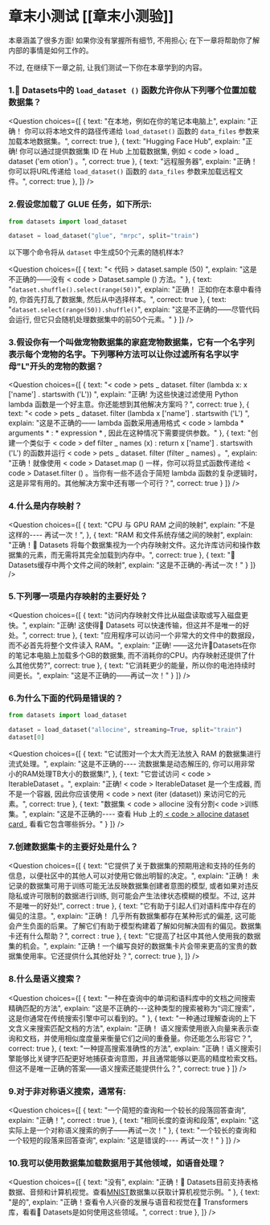 <!-- DISABLE-FRONTMATTER-SECTIONS -->

# 章末小测试 [[章末小测验]]

<CourseFloatingBanner
    chapter={5}
    classNames="absolute z-10 right-0 top-0"
/>

本章涵盖了很多方面! 如果你没有掌握所有细节, 不用担心; 在下一章将帮助你了解内部的事情是如何工作的。

不过, 在继续下一章之前, 让我们测试一下你在本章学到的内容。

### 1.🤗 Datasets中的 `load_dataset ()` 函数允许你从下列哪个位置加载数据集？
<Question
	choices={[
		{
			text: "在本地，例如在你的笔记本电脑上",
			explain: "正确！ 你可以将本地文件的路径传递给 <code>load_dataset()</code> 函数的 <code>data_files</code> 参数来加载本地数据集。",
			correct: true
		},
		{
			text: "Hugging Face Hub",
			explain: "正确! 你可以通过提供数据集 ID 在 Hub 上加载数据集, 例如 < code > load _ dataset ('em otion') </code > 。",
			correct: true
		},
		{
			text: "远程服务器",
			explain: "正确！ 你可以将URL传递给 <code>load_dataset()</code> 函数的 <code>data_files</code> 参数来加载远程文件。",
			correct: true
		},
	]}
/>

### 2.假设您加载了 GLUE 任务，如下所示:
```py
from datasets import load_dataset

dataset = load_dataset("glue", "mrpc", split="train")
```

以下哪个命令将从 `dataset` 中生成50个元素的随机样本?

<Question
	choices={[
		{
			text: "< 代码 > dataset.sample (50) </code >",
			explain: "这是不正确的——没有 < code > Dataset.sample () </code > 方法。"
		},
		{
			text: "<code>dataset.shuffle().select(range(50))</code>",
			explain: "正确！ 正如你在本章中看待的, 你首先打乱了数据集, 然后从中选择样本。",
			correct: true
		},
		{
			text: "<code>dataset.select(range(50)).shuffle()</code>",
			explain: "这是不正确的——尽管代码会运行, 但它只会随机处理数据集中的前50个元素。"
		}
	]}
/>

### 3.假设你有一个叫做宠物数据集的家庭宠物数据集，它有一个名字列表示每个宠物的名字。下列哪种方法可以让你过滤所有名字以字母"L"开头的宠物的数据？
<Question
	choices={[
		{
			text: "< code > pets _ dataset. filter (lambda x: x ['name'] . startswith ('L')) </code >",
			explain: "正确! 为这些快速过滤使用 Python lambda 函数是一个好主意。你还能想到其他解决方案吗？",
			correct: true
		},
		{
			text: "< code > pets _ dataset. filter (lambda x ['name'] . startswith ('L') </code >",
			explain: "这是不正确的—— lambda 函数采用通用格式 < code > lambda * arguments * : * expression * </code >, 因此在这种情况下需要提供参数。"
		},
		{
			text: "创建一个类似于 < code > def filter _ names (x) : return x ['name'] . startswith ('L') </code > 的函数并运行 < code > pets _ dataset. filter (filter _ names) </code > 。",
			explain: "正确！就像使用 < code > Dataset.map () </code > 一样，你可以将显式函数传递给 < code > Dataset.filter () </code > 。当你有一些不适合于简短 lambda 函数的复杂逻辑时，这是非常有用的。其他解决方案中还有哪一个可行？",
			correct: true
		}
	]}
/>

### 4.什么是内存映射？
<Question
	choices={[
		{
			text: "CPU 与 GPU RAM 之间的映射",
			explain: "不是这样的---- 再试一次！",
		},
		{
			text: "RAM 和文件系统存储之间的映射",
			explain: "正确！🤗 Datasets 将每个数据集视为一个内存映射文件。这允许库访问和操作数据集的元素，而无需将其完全加载到内存中。",
			correct: true
		},
		{
			text: "🤗 Datasets缓存中两个文件之间的映射",
			explain: "这是不正确的-再试一次！"
		}
	]}
/>

### 5.下列哪一项是内存映射的主要好处？
<Question
	choices={[
		{
			text: "访问内存映射文件比从磁盘读取或写入磁盘更快。",
			explain: "正确! 这使得🤗 Datasets 可以快速传输，但这并不是唯一的好处。",
			correct: true
		},
		{
			text: "应用程序可以访问一个非常大的文件中的数据段，而不必首先将整个文件读入 RAM。",
			explain: "正确! ——这允许🤗Datasets在你的笔记本电脑上加载多个GB的数据集, 而不消耗你的CPU。内存映射还提供了什么其他优势?",
			correct: true
		},
		{
			text: "它消耗更少的能量，所以你的电池持续时间更长。",
			explain: "这是不正确的——再试一次！"
		}
	]}
/>

### 6.为什么下面的代码是错误的？
```py
from datasets import load_dataset

dataset = load_dataset("allocine", streaming=True, split="train")
dataset[0]
```

<Question
	choices={[
		{
			text: "它试图对一个太大而无法放入 RAM 的数据集进行流式处理。",
			explain: "这是不正确的---- 流数据集是动态解压的, 你可以用非常小的RAM处理TB大小的数据集!",
		},
		{
			text: "它尝试访问 < code > IterableDataset </code > 。",
			explain: "正确! < code > IterableDataset </code > 是一个生成器, 而不是一个容器, 因此你应该使用 < code > next (iter (dataset)) </code > 来访问它的元素。",
			correct: true
		},
		{
			text: "数据集 < code > allocine </code > 没有分割< code >训练集</code >。",
			explain: "这是不正确的---- 查看 Hub 上的[ < code > allocine </code > dataset card ]( https://huggingface.co/datasets/allocine ), 看看它包含哪些拆分。"
		}
	]}
/>

### 7.创建数据集卡的主要好处是什么？
<Question
	choices={[
		{
			text: "它提供了关于数据集的预期用途和支持的任务的信息，以便社区中的其他人可以对使用它做出明智的决定。",
			explain: "正确！ 未记录的数据集可用于训练可能无法反映数据集创建者意图的模型, 或者如果对违反隐私或许可限制的数据进行训练, 则可能会产生法律状态模糊的模型。不过, 这并不是唯一的好处!",
			correct : true
		},
		{
			text: "它有助于引起人们对语料库中存在的偏见的注意。",
			explain: "正确！ 几乎所有数据集都存在某种形式的偏差, 这可能会产生负面的后果。了解它们有助于模型构建着了解如何解决固有的偏见。数据集卡还有什么帮助？",
			correct : true
		},
		{
			text: "它提高了社区中其他人使用我的数据集的机会。",
			explain: "正确！一个编写良好的数据集卡片会带来更高的宝贵的数据集使用率。它还提供什么其他好处？",
			correct: true
		},
	]}
/>


### 8.什么是语义搜索？
<Question
	choices={[
		{
			text: "一种在查询中的单词和语料库中的文档之间搜索精确匹配的方法",
			explain: "这是不正确的---这种类型的搜索被称为“词汇搜索”，这是你通常在传统搜索引擎中可以看到的。"
		},
		{
			text: "一种通过理解查询的上下文含义来搜索匹配文档的方法",
			explain: "正确！ 语义搜索使用嵌入向量来表示查询和文档，并使用相似度度量来衡量它们之间的重叠量。你还能怎么形容它？",
			correct: true
		},
		{
			text: "一种提高搜索准确性的方法",
			explain: "正确！语义搜索引擎能够比关键字匹配更好地捕获查询意图，并且通常能够以更高的精度检索文档。但这不是唯一正确的答案——语义搜索还能提供什么？",
			correct: true
		}
	]}
/>

### 9.对于非对称语义搜索，通常有:
<Question
	choices={[
		{
			text: "一个简短的查询和一个较长的段落回答查询",
			explain: "正确！",
			correct : true
		},
		{
			text: "相同长度的查询和段落",
			explain: "这实际上是一个对称语义搜索的例子——再试一次！"
		},
		{
			text: "一个较长的查询和一个较短的段落来回答查询",
			explain: "这是错误的---- 再试一次！"
		}
	]}
/>

### 10.我可以使用数据集加载数据用于其他领域，如语音处理？
<Question
	choices={[
		{
			text: "没有",
			explain: "正确！🤗 Datasets目前支持表格数据、音频和计算机视觉。查看[MNIST]( https://huggingface.co/datasets/allocine )数据集以获取计算机视觉示例。"
		},
		{
			text: "是的",
			explain: "正确！查看令人兴奋的发展与语音和视觉在🤗 Transformers库，看看🤗 Datasets是如何使用这些领域。",
			correct : true
		},
	]}
/>
